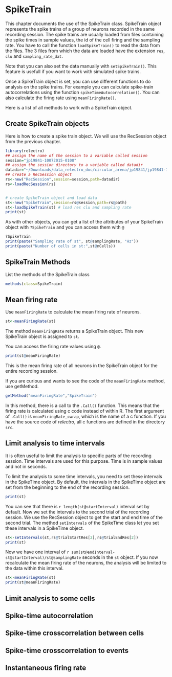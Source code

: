 # SpikeTrain
This chapter documents the use of the SpikeTrain class. 
SpikeTrain object represents the spike trains of a group of neurons recorded in the same recording session. 
The spike trains are usually loaded from files containing the spike times in sample values, the id of the cell firing and the sampling rate. 
You have to call the function `loadSpikeTrain()` to read the data from the files. 
The 3 files from which the data are loaded have the extension `res`, `clu` and `sampling_rate_dat`. 

Note that you can also set the data manually with `setSpikeTrain()`. This feature is usefull if you want to work with simulated spike trains. 

Once a SpikeTrain object is set, you can use different functions to do analysis on the spike trains. For example you can calculate spike-train autocorrelations using the function `spikeTimeAutocorrelation()`. You can also calculate the firing rate using `meanFiringRate()`.

Here is a list of all methods to work with a SpikeTrain object.


## Create SpikeTrain objects 

Here is how to create a spike train object. We will use the RecSession object from the previous chapter.

```r
library(relectro)
## assign the name of the session to a variable called session
session="jp19841-10072015-0108"
## assign the session directory to a variable called datadir
datadir="~/Downloads/data_relectro_doc/circular_arena/jp19841/jp19841-10072015-0108"
## create a RecSession object
rs<-new("RecSession",session=session,path=datadir)
rs<-loadRecSession(rs)


# create SpikeTrain object and load data
st<-new("SpikeTrain",session=rs@session,path=rs@path)
st<-loadSpikeTrain(st) # load res clu and sampling rate
print(st)
```

As with other objects, you can get a list of the attributes of your SpikeTrain object with `?SpikeTrain` and you can access them with `@`
```R
?SpikeTrain
print(paste("Sampling rate of st", st@samplingRate, "Hz"))
print(paste("Number of cells in st:",st@nCells))
```

## SpikeTrain Methods
List the methods of the SpikeTrain class
```R
methods(class=SpikeTrain)
```

## Mean firing rate
Use `meanFiringRate` to calculate the mean firing rate of neurons.
```R
st<-meanFiringRate(st)
```
The method `meanFiringRate` returns a SpikeTrain object. This new SpikeTrain object is assigned to `st`.

You can access the firing rate values using `@`.
```R
print(st@meanFiringRate)
```
This is the mean firing rate of all neurons in the SpikeTrain object for the entire recording session.

If you are curious and wants to see the code of the `meanFiringRate` method, use getMethod.
```R
getMethod("meanFiringRate","SpikeTrain")
```
In this method, there is a call to the `.Call()` function. 
This means that the firing rate is calculated using c code instead of within R. 
The first argument of `.Call()` is `meanFiringRate_cwrap`, which is the name of a c function.
If you have the source code of *relectro*, all c functions are defined in the directory `src`.

## Limit analysis to time intervals

It is often useful to limit the analysis to specific parts of the recording session.
Time intervals are used for this purpose.
Time is in sample values and not in seconds.

To limit the analysis to some time intervals, you need to set these intervals in the SpikeTime object.
By default, the intervals in the SpikeTime object are set from the beginning to the end of the recording session.
```R
print(st)
```
You can see that there is `r length(st@startInterval)` interval set by default.
Now we set the intervals to the second trial of the recording session.
We use the RecSession object to get the start and end time of the second trial.
The method `setIntervals` of the SpikeTime class let you set these intervals in a SpikeTime object.
```R
st<-setIntervals(st,rs@trialStartRes[2],rs@trialEndRes[2])
print(st)
```
Now we have one interval of `r sum(st@endInterval-st@startInterval)/st@samplingRate` seconds in the `st` object.
If you now recalculate the mean firing rate of the neurons, the analysis will be limited to the data within this interval.

```R
st<-meanFiringRate(st)
print(st@meanFiringRate)
```


## Limit analysis to some cells

## Spike-time autocorrelation

## Spike-time crosscorrelation between cells

## Spike-time crosscorrelation to events

## Instantaneous firing rate


<!-- st<-spikeTimeCrosscorrelation(st, -->
<!--                               binSizeMs=1, -->
<!--                               windowSizeMs = 200, -->
<!--                               probability = T) -->
<!-- cross<- spikeTimeCrosscorrelationAsDataFrame(st) -->
<!-- plot(cross$time[which(cross$clu1==2&cross$clu2==5)], -->
<!--      cross$prob[which(cross$clu1==2&cross$clu2==5)], -->
<!--      ylim=c(0,max(cross$prob[which(cross$clu1==2&cross$clu2==5)])), -->
<!--      type='l',ylab="Spike probability",xlab="Time (ms)",main="cc cells 2 and 5") -->

<!-- ## set some events, in this case the spikes of clu 2 -->
<!-- st<-setEvents(st,events=st@res[which(st@clu==2)]) -->
<!-- st<-spikeTimeCrosscorrelationEvents(st) -->
<!-- cc<-spikeTimeCrosscorrelationEventsAsDataFrame(st) -->
<!-- plot(cc$time[which(cc$clu==6)], -->
<!--      cc$count[which(cc$clu==6)], -->
<!--      ylim=c(0,max(cc$count[which(cc$clu==6)])), -->
<!--      ylab="Spike count",xlab="Time (ms)",type='l',main="cc spike cells 2 and 6") -->
<!-- rm(cross,cc,clufile) -->
<!-- ``` -->

<!-- ### Working with simulated spike trains -->


<!-- ```{r simulate_spike_train} -->
<!-- ## generate spikes for 3 neurons   -->
<!-- res1<-cumsum(rpois(n=1000,lambda=10)) -->
<!-- res2<-cumsum(rpois(n=1000,lambda=15)) -->
<!-- res3<-cumsum(rpois(n=1000,lambda=20)) -->
<!-- clu<-c(rep(1,1000),rep(2,1000),rep(3,1000)) -->
<!-- df<-data.frame(res=c(res1,res2,res3),clu=clu) -->
<!-- df<-df[order(df$res),] # sort according to res values -->
<!-- ## create a SpikeTrain object from random spikes ### -->
<!-- st<-new("SpikeTrain") -->
<!-- ## set the spike trains in the object -->
<!-- st<-setSpikeTrain(st=st,res=df$res,clu=df$clu,samplingRate=20000) -->
<!-- ## get the spike-time autocorrelation -->
<!-- st<-spikeTimeAutocorrelation(st,binSizeMs=10,windowSizeMs=500,probability = F) -->
<!-- auto<-spikeTimeAutocorrelationAsDataFrame(st) -->
<!-- ## plot the autocorrelation -->
<!-- plot(auto$time[which(auto$clu==1)],auto$count[which(auto$clu==1)], -->
<!--      ylim=c(0,max(auto$count[which(auto$clu==1)])),type='l',ylab="Spike count", xlab="time (ms)") -->
<!-- lines(auto$time[which(auto$clu==2)],auto$count[which(auto$clu==2)],col="red") -->
<!-- lines(auto$time[which(auto$clu==3)],auto$count[which(auto$clu==3)],col="blue") -->
<!-- ## get the mean firing rate -->
<!-- st<-meanFiringRate(st) -->
<!-- st@meanFiringRate -->
<!-- rm(clu,res1,res2,res3,df,auto,st) -->
<!-- ``` -->


<!-- If you want to calculate a spike-time crosscorrelation between the spikes and some events, you need to set some events within you SpikeTrain object with the function `setEvents()` and then call `spikeTimeCrosscorrelationEvents()`. This could be usefull to see if a cell react to some sort of stimulation or some behavioural events. -->

<!-- ### Limiting the analysis to a set of time intervals -->

<!-- Most computations on neuronal activity need to be performed on a limited time period. This is acheived by setting some intervals in the SpikeTime object. You can do this with the function `setIntervals()`. The intervals of the SpikeTrain object are used when analyzing the spatial properties of neurons. -->




<!-- ```{r SpikeTrain_list_methods} -->
<!-- library(relectro) -->
<!-- methods(class="SpikeTrain") -->
<!-- ``` -->



<!-- To calculate instantaneous firing rate from the spike trains -->
<!-- ```{r ifr} -->
<!-- ## calculate instantaneous firing rates -->
<!-- st<-ifr(st) -->
<!-- ## plot ifr and spike of a cell -->
<!-- n=400 -->
<!-- cell=1 -->
<!-- plot(head(st@ifrTime,n),head(st@ifr[cell,],n), -->
<!--      type='l',xlab="Time (sec)",ylab="Rate (Hz)") -->
<!-- points(head(st@res[which(st@clu==st@cellList[cell])]/st@samplingRate,n), -->
<!--        rep(0,n),col='red') -->
<!-- rm(n,cell) -->
<!-- ``` -->
